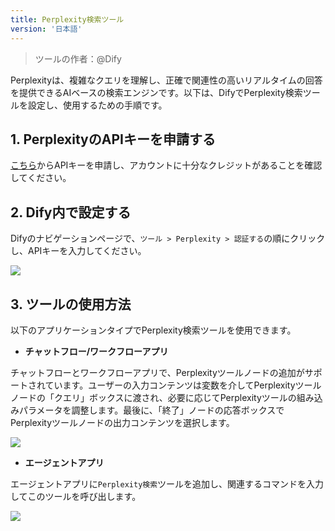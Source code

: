 ```yaml
---
title: Perplexity検索ツール
version: '日本語'
---
```


> ツールの作者：@Dify  

Perplexityは、複雑なクエリを理解し、正確で関連性の高いリアルタイムの回答を提供できるAIベースの検索エンジンです。以下は、DifyでPerplexity検索ツールを設定し、使用するための手順です。

## 1. PerplexityのAPIキーを申請する

[こちら](https://www.perplexity.ai/settings/api)からAPIキーを申請し、アカウントに十分なクレジットがあることを確認してください。

## 2. Dify内で設定する

Difyのナビゲーションページで、`ツール > Perplexity > 認証する`の順にクリックし、APIキーを入力してください。

![](../../../../ja-jp/img/tools-perplexity.png)

## 3. ツールの使用方法

以下のアプリケーションタイプでPerplexity検索ツールを使用できます。

- **チャットフロー/ワークフローアプリ**

チャットフローとワークフローアプリで、Perplexityツールノードの追加がサポートされています。ユーザーの入力コンテンツは変数を介してPerplexityツールノードの「クエリ」ボックスに渡され、必要に応じてPerplexityツールの組み込みパラメータを調整します。最後に、「終了」ノードの応答ボックスでPerplexityツールノードの出力コンテンツを選択します。

![](../../../../ja-jp/img/tools-chatflow-perplexity.png)

- **エージェントアプリ**

エージェントアプリに`Perplexity検索`ツールを追加し、関連するコマンドを入力してこのツールを呼び出します。

![](../../../../ja-jp/img/tools-agent-perplexity.png)
